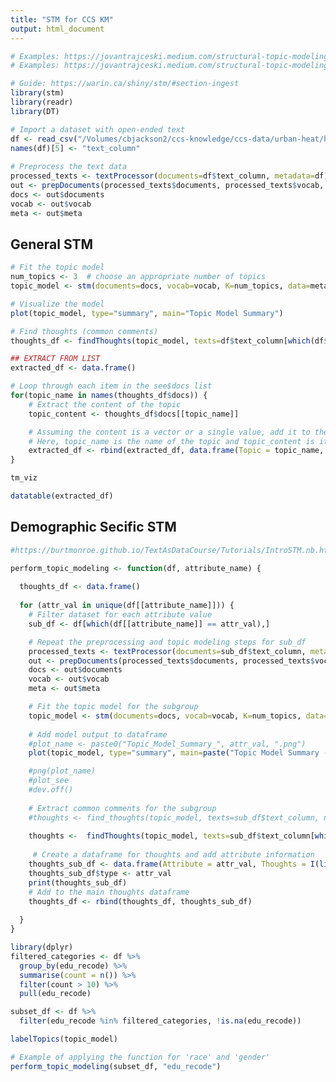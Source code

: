```yaml
---
title: "STM for CCS KM"
output: html_document
---
```


```r
# Examples: https://jovantrajceski.medium.com/structural-topic-modeling-with-r-part-i-2da2b353d362
# Examples: https://jovantrajceski.medium.com/structural-topic-modeling-with-r-part-ii-462e6e07328

# Guide: https://warin.ca/shiny/stm/#section-ingest 
library(stm)
library(readr)
library(DT)

# Import a dataset with open-ended text
df <- read_csv("/Volumes/cbjackson2/ccs-knowledge/ccs-data/urban-heat/heat_survey.csv") # move to Zoonvierse Datasets folder
names(df)[5] <- "text_column"
 
# Preprocess the text data
processed_texts <- textProcessor(documents=df$text_column, metadata=df)
out <- prepDocuments(processed_texts$documents, processed_texts$vocab, processed_texts$meta)
docs <- out$documents
vocab <- out$vocab
meta <- out$meta
```

## General STM

```r


# Fit the topic model
num_topics <- 3  # choose an appropriate number of topics
topic_model <- stm(documents=docs, vocab=vocab, K=num_topics, data=meta, max.em.its=75, init.type="Spectral")

# Visualize the model
plot(topic_model, type="summary", main="Topic Model Summary")

# Find thoughts (common comments)
thoughts_df <- findThoughts(topic_model, texts=df$text_column[which(df$...1 %in% out$meta$...1)], n=2)

## EXTRACT FROM LIST
extracted_df <- data.frame()

# Loop through each item in the see$docs list
for(topic_name in names(thoughts_df$docs)) {
    # Extract the content of the topic
    topic_content <- thoughts_df$docs[[topic_name]]

    # Assuming the content is a vector or a single value, add it to the dataframe
    # Here, topic_name is the name of the topic and topic_content is its content
    extracted_df <- rbind(extracted_df, data.frame(Topic = topic_name, Content = topic_content))
}
```

```r
tm_viz
```

```r
datatable(extracted_df)
```


## Demographic Secific STM

```r
#https://burtmonroe.github.io/TextAsDataCourse/Tutorials/IntroSTM.nb.html

perform_topic_modeling <- function(df, attribute_name) {
  
  thoughts_df <- data.frame()
  
  for (attr_val in unique(df[[attribute_name]])) {
    # Filter dataset for each attribute value
    sub_df <- df[which(df[[attribute_name]] == attr_val),]

    # Repeat the preprocessing and topic modeling steps for sub_df
    processed_texts <- textProcessor(documents=sub_df$text_column, metadata=sub_df)
    out <- prepDocuments(processed_texts$documents, processed_texts$vocab, processed_texts$meta)
    docs <- out$documents
    vocab <- out$vocab
    meta <- out$meta

    # Fit the topic model for the subgroup
    topic_model <- stm(documents=docs, vocab=vocab, K=num_topics, data=meta, max.em.its=20, init.type="Spectral")
    
    # Add model output to dataframe
    #plot_name <- paste0("Topic_Model_Summary_", attr_val, ".png")
    plot(topic_model, type="summary", main=paste("Topic Model Summary -", attr_val))

    #png(plot_name)
    #plot_see
    #dev.off()
    
    # Extract common comments for the subgroup
    #thoughts <- find_thoughts(topic_model, texts=sub_df$text_column, n=10)
    
    thoughts <-  findThoughts(topic_model, texts=sub_df$text_column[which(sub_df$...1 %in% out$meta$...1)], n=1)
    
     # Create a dataframe for thoughts and add attribute information
    thoughts_sub_df <- data.frame(Attribute = attr_val, Thoughts = I(list(thoughts)))
    thoughts_sub_df$type <- attr_val
    print(thoughts_sub_df)
    # Add to the main thoughts dataframe
    thoughts_df <- rbind(thoughts_df, thoughts_sub_df)    
   
  }
}

library(dplyr)
filtered_categories <- df %>%
  group_by(edu_recode) %>%
  summarise(count = n()) %>%
  filter(count > 10) %>%
  pull(edu_recode)

subset_df <- df %>%
  filter(edu_recode %in% filtered_categories, !is.na(edu_recode)) 

labelTopics(topic_model)
```



```r
# Example of applying the function for 'race' and 'gender'
perform_topic_modeling(subset_df, "edu_recode")
```

